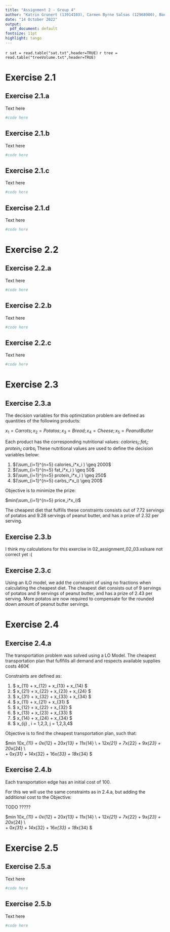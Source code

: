 ```yaml
---
title: "Assignment 2 - Group 4"
author: "Katrin Grunert (13914103), Carmen Byrne Salsas (12968900), Bono Lardinois (11713364)"
date: "14 October 2022"
output:
  pdf_document: default
fontsize: 11pt
highlight: tango
---
```


`r sat = read.table("sat.txt",header=TRUE)`
`r tree = read.table("treeVolume.txt",header=TRUE)`

# Exercise 2.1

## Exercise 2.1.a

Text here

```r
#code here
```

## Exercise 2.1.b

Text here

```r
#code here
```

## Exercise 2.1.c

Text here

```r
#code here
```
## Exercise 2.1.d

Text here

```r
#code here
```

# Exercise 2.2
## Exercise 2.2.a

Text here
```r
#code here
```

## Exercise 2.2.b

Text here

```r
#code here
```

## Exercise 2.2.c

Text here

```r
#code here
```


# Exercise 2.3
## Exercise 2.3.a

The decision variables for this optimization problem are defined as quantities of the following products:

$x_1 = Carrots; x_2 = Potatos; x_3 = Bread; x_4 = Cheese; x_5 = PeanutButter$

Each product has the corresponding nutritional values: $calories_i; fat_i; protein_i; carbs_i$
These nutritional values are used to define the decision variables below:

1. $(\sum_{i=1}^{n=5} calories_i*x_i ) \geq 2000$
1. $(\sum_{i=1}^{n=5} fat_i*x_i )  \geq 50$
1. $(\sum_{i=1}^{n=5} protein_i*x_i )  \geq 250$
1. $(\sum_{i=1}^{n=5} carbs_i*x_i)  \geq 200$


Objective is to minimize the prize:

$min(\sum_{i=1}^{n=5} price_i*x_i)$

The cheapest diet that fulfills these constraints consists out of $7.72$ servings of potatos and $9.28$ servings of peanut butter, and has a prize of $2.32$ per serving.


## Exercise 2.3.b

I think my calculations for this exercise in 02_assignment_02_03.xslxare not correct yet :(


## Exercise 2.3.c

Using an ILO model, we add the constraint of using no fractions when calculating the cheapest diet.
The cheapest diet consists out of $9$ servings of potatos and $9$ servings of peanut butter, and has a prize of $2.43$ per serving. More potatos are now required to compensate for the rounded down amount of peanut butter servings.

# Exercise 2.4
## Exercise 2.4.a

The transportation problem was solved using a LO Model. The cheapest transportation plan that fuflfills all demand and respects available supplies costs 460€

Constraints are defined as:

1. $ x_{11} + x_{12} + x_{13} + x_{14} \leq 20 $
1. $ x_{21} + x_{22} + x_{23} + x_{24} \leq 25 $
1. $ x_{31} + x_{32} + x_{33} + x_{34} \leq 15 $
1. $ x_{11} + x_{21} + x_{31} \geq 10 $
1. $ x_{12} + x_{22} + x_{32} \geq 15 $
1. $ x_{13} + x_{23} + x_{33} \geq 15 $
1. $ x_{14} + x_{24} + x_{34} \geq 20 $
1. $ x_{ij} \geq 0, i = 1,2,3, j = 1,2,3,4$

Objective is to find the cheapest transportation plan, such that:

$min 10*x_{11} + 0*x{12} + 20*x{13} + 11*x{14} \\
 + 12*x{21} + 7*x{22} + 9*x{23} + 20*x{24} \\\
  + 0*x{31} + 14*x{32} + 16*x{33} + 18*x{34} $


## Exercise 2.4.b

Each transportation edge has an initial cost of 100. 

For this we will use the same constraints as in 2.4.a, but adding the additional cost to the Objective:

TODO ?????

$min 10*x_{11} + 0*x{12} + 20*x{13} + 11*x{14} \\
 + 12*x{21} + 7*x{22} + 9*x{23} + 20*x{24} \\\
  + 0*x{31} + 14*x{32} + 16*x{33} + 18*x{34} $

# Exercise 2.5
## Exercise 2.5.a

Text here

```r
#code here
```

## Exercise 2.5.b

Text here

```r
#code here
```
